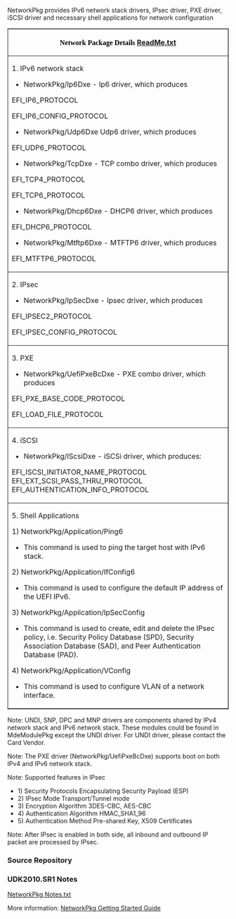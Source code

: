 <!-- [[Category:EDKII Packages]] -->
NetworkPkg provides IPv6 network stack drivers, IPsec driver, PXE driver, iSCSI driver and necessary shell applications
for network configuration

<div class="t_projects">

<table border="1" width="500">
<tr>
<th>
<span style="font-size: 12.0pt; text-align: center; font-family: Verdana; color: black; font-weight: bold; font-style: normal">
Network Package Details </span>
[http://sourceforge.net/projects/edk2/files/UDK2010%20Releases/UDK2010.SR1/Readme_NetworkPkg.txt/download ReadMe.txt]
</th>
</tr>

<tr>
<td>
1.  IPv6 network stack
* NetworkPkg/Ip6Dxe - Ip6 driver, which produces
EFI_IP6_PROTOCOL

EFI_IP6_CONFIG_PROTOCOL
* NetworkPkg/Udp6Dxe Udp6 driver, which produces
EFI_UDP6_PROTOCOL
* NetworkPkg/TcpDxe - TCP combo driver, which produces
EFI_TCP4_PROTOCOL

EFI_TCP6_PROTOCOL
* NetworkPkg/Dhcp6Dxe - DHCP6 driver, which produces
EFI_DHCP6_PROTOCOL
* NetworkPkg/Mtftp6Dxe - MTFTP6 driver, which produces
EFI_MTFTP6_PROTOCOL
</td>
</tr>

<tr>
<td>  
2.  IPsec
* NetworkPkg/IpSecDxe - Ipsec driver, which produces
EFI_IPSEC2_PROTOCOL   

EFI_IPSEC_CONFIG_PROTOCOL
</td>
</tr>

<tr>
<td>  
3.  PXE
* NetworkPkg/UefiPxeBcDxe - PXE combo driver, which produces
EFI_PXE_BASE_CODE_PROTOCOL 

EFI_LOAD_FILE_PROTOCOL
</td>
</tr>


<tr>
<td>  
4.  iSCSI
* NetworkPkg/IScsiDxe - iSCSi driver, which produces:
EFI_ISCSI_INITIATOR_NAME_PROTOCOL
EFI_EXT_SCSI_PASS_THRU_PROTOCOL
EFI_AUTHENTICATION_INFO_PROTOCOL
</td>
</tr>

<tr>
<td>  
5.  Shell Applications

1) NetworkPkg/Application/Ping6
* This command is used to ping the target host with IPv6 stack.
2) NetworkPkg/Application/IfConfig6
* This command is used to configure the default IP address of the UEFI IPv6.
3)  NetworkPkg/Application/IpSecConfig
* This command is used to create, edit and delete the IPsec policy, i.e. Security Policy Database (SPD), Security Association Database (SAD), and Peer Authentication Database (PAD).
4)  NetworkPkg/Application/VConfig
* This command is used to configure VLAN of a network interface.
</td>
</tr>


</table>
</div>

Note: UNDI, SNP, DPC and MNP drivers are components shared by IPv4 network stack and IPv6 network stack. These modules could be found in MdeModulePkg  except the UNDI driver. For UNDI driver, please contact the Card Vendor.

Note: The PXE driver (NetworkPkg/UefiPxeBcDxe) supports boot on both IPv4 and IPv6 network stack.

Note: Supported features in IPsec
*      1)  Security Protocols          Encapsulating Security Payload (ESP)
*      2)  IPsec Mode                  Transport/Tunnel mode
*      3)  Encryption Algorithm        3DES-CBC, AES-CBC
*      4)  Authentication Algorithm    HMAC_SHA1_96
*      5)  Authentication Method       Pre-shared Key, X509 Certificates

Note: After IPsec is enabled in both side, all inbound and outbound IP packet are processed by IPsec.


===Source Repository===
{{Edk2SubPkg|NetworkPkg}}

===UDK2010.SR1 Notes===
[http://sourceforge.net/projects/edk2/files/UDK2010%20Releases/UDK2010.SR1/Notes/NetworkPkg%20Notes.txt/download NetworkPkg Notes.txt]

More information: [https://github.com/tianocore/tianocore.github.io/wiki/NetworkPkg-Getting-Started-Guide NetworkPkg Getting Started Guide]
